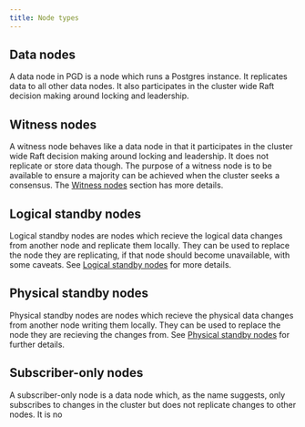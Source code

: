 ```yaml
---
title: Node types
---
```


## Data nodes

A data node in PGD is a node which runs a Postgres instance. It replicates data to all other data nodes. It also participates in the cluster wide Raft decision making around locking and leadership. 

## Witness nodes

A witness node behaves like a data node in that it participates in the cluster wide Raft decision making around locking and leadership. It does not replicate or store data though. The purpose of a witness node is to be available to ensure a majority can be achieved when the cluster seeks a consensus. The [Witness nodes](witness_nodes) section has more details.

## Logical standby nodes

Logical standby nodes are nodes which recieve the logical data changes from another node and replicate them locally. They can be used to replace the node they are replicating, if that node should become unavailable, with some caveats. See [Logical standby nodes](logical_standby_nodes) for more details.

## Physical standby nodes

Physical standby nodes are nodes which recieve the physical data changes from another node writing them locally. They can be used to replace the node they are recieving the changes from. See [Physical standby nodes](physical_standby_nodes) for further details.

## Subscriber-only nodes

A subscriber-only node is a data node which, as the name suggests, only subscribes to changes in the cluster but does not replicate changes to other nodes. It is no

 